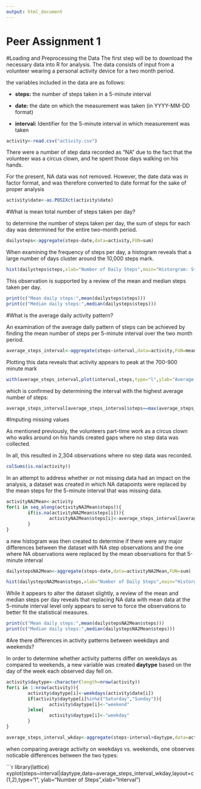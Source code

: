 ```yaml
---
output: html_document
---
```

Peer Assignment 1
===================

#Loading and Preprocessing the Data
The first step will be to download the necessary data into R for analysis. The 
data consists of input from a volunteer wearing a personal activity device for 
a two month period.

the variables included in the data are as follows:

- **steps:** the number of steps taken in a 5-minute interval

- **date:** the date on which the measurement was taken (in YYYY-MM-DD format)

- **interval:** Identifier for the 5-minute interval in which measurement was taken


```r
activity<-read.csv("activity.csv")
```

There were a number of step data recorded as "NA" due to the fact that the 
volunteer was a circus clown, and he spent those days walking on his hands.

For the present, NA data was not removed.  However, the date data was in factor
format, and was therefore converted to date format for the sake of proper analysis

```r
activity$date<-as.POSIXct(activity$date)
```

#What is mean total number of steps taken per day?

to determine the number of steps taken per day, the sum of steps for each day was determined for the entire two-month period.
```r
dailysteps<-aggregate(steps~date,data=activity,FUN=sum)
```

When examining the frequency of steps per day, a histogram reveals that a large number of days cluster around the 10,000 steps mark.

```r
hist(dailysteps$steps,xlab="Number of Daily Steps",main="Historgram: Steps per Day",breaks=50)
```

This observation is supported by a review of the mean and median steps taken per day.

```r
print(c("Mean daily steps:",mean(dailysteps$steps)))
print(c("Median daily steps:",median(dailysteps$steps)))
```

#What is the average daily activity pattern?

An examination of the average daily pattern of steps can be achieved by finding the mean number of steps per 5-minute interval over the two month period.
```r
average_steps_interval<-aggregate(steps~interval,data=activity,FUN=mean)
```

Plotting this data reveals that activity appears to peak at the 700-900 minute mark

```r
with(average_steps_interval,plot(interval,steps,type="l",ylab="Average number of steps",xlab="5 minute interval",main="Daily Activity: mean steps per day by 5-minute interval"))
```

which is confirmed by determining the interval with the highest average number of steps:

```r
average_steps_interval[average_steps_interval$steps==max(average_steps_interval$steps),]
```

#Imputing missing values

As mentioned previously, the volunteers part-time work as a circus clown who walks around on his hands created gaps where no step data was collected.

In all, this resulted in 2,304 observations where no step data was recorded.

```r
colSums(is.na(activity))
```

In an attempt to address whether or not missing data had an impact on the analysis,
a dataset was created in which NA datapoints were replaced by the mean steps 
for the 5-minute interval that was missing data.

```r
activityNA2Mean<-activity
for(i in seq_along(activityNA2Mean$steps)){
        if(is.na(activityNA2Mean$steps[i])){
                activityNA2Mean$steps[i]<-average_steps_interval[average_steps_interval$interval==activityNA2Mean$interval[i],2]
        }
}
```

a new histogram was then created to determine if there were any major differences
between the dataset with NA step observations and the one where NA observations
were replaced by the mean observations for that 5-minute interval
```r
dailystepsNA2Mean<-aggregate(steps~date,data=activityNA2Mean,FUN=sum)
```
```r
hist(dailystepsNA2Mean$steps,xlab="Number of Daily Steps",main="Historgram: Steps per Day",breaks=50)
```

While it appears to alter the dataset slightly, a review of the mean and median
steps per day reveals that replacing NA data with mean data at the 5-minute interval
level only appears to serve to force the observations to better fit the statistical measures.

```r
print(c("Mean daily steps:",mean(dailystepsNA2Mean$steps)))
print(c("Median daily steps:",median(dailystepsNA2Mean$steps)))
```

#Are there differences in activity patterns between weekdays and weekends?

In order to determine whether activity patterns differ on weekdays as compared
to weekends, a new variable was created **daytype** based on the day of the week each
observed day fell on.

```r
activity$daytype<-character(length=nrow(activity))
for(i in 1:nrow(activity)){
        activity$daytype[i]<-weekdays(activity$date[i])
        if(activity$daytype[i]%in%c("Saturday","Sunday")){
                activity$daytype[i]<-"weekend"
        }else{
                activity$daytype[i]<-"weekday"
        }
}

average_steps_interval_wkday<-aggregate(steps~interval+daytype,data=activity,FUN=mean)

```


when comparing average activity on weekdays vs. weekends, one observes noticable
differences between the two types:


```r
library(lattice)
xyplot(steps~interval|daytype,data=average_steps_interval_wkday,layout=c(1,2),type="l",
       ylab="Number of Steps",xlab="Interval")



